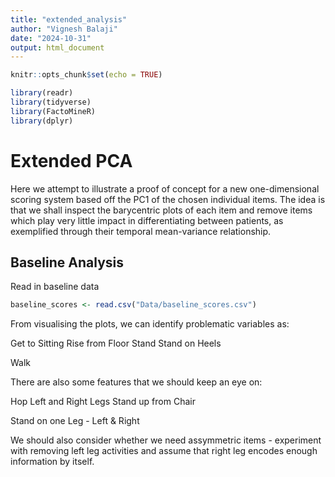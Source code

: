```yaml
---
title: "extended_analysis"
author: "Vignesh Balaji"
date: "2024-10-31"
output: html_document
---
```


```r
knitr::opts_chunk$set(echo = TRUE)
```

```r
library(readr)
library(tidyverse)
library(FactoMineR)
library(dplyr)
```

# Extended PCA

Here we attempt to illustrate a proof of concept for a new one-dimensional scoring system based off the PC1 of the chosen individual items. The idea is that we shall inspect the barycentric plots of each item and remove items which play very little impact in differentiating between patients, as exemplified through their temporal mean-variance relationship.

## Baseline Analysis

Read in baseline data
```r
baseline_scores <- read.csv("Data/baseline_scores.csv")
```

From visualising the plots, we can identify problematic variables as:

\item Get to Sitting
\item Rise from Floor
\item Stand
\item Stand on Heels
\item Walk

There are also some features that we should keep an eye on:

\item Hop Left and Right Legs
\item Stand up from Chair
\item Stand on one Leg - Left & Right

We should also consider whether we need assymmetric items - experiment with removing left leg activities and assume that right leg encodes enough information by itself.

```r

```
